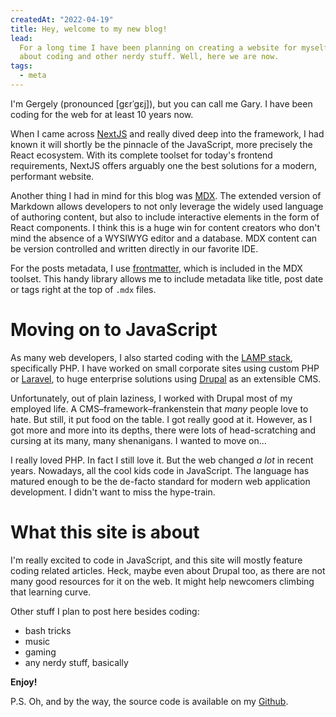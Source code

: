 ```yaml
---
createdAt: "2022-04-19"
title: Hey, welcome to my new blog!
lead:
  For a long time I have been planning on creating a website for myself, where I can post my ideas
  about coding and other nerdy stuff. Well, here we are now.
tags:
  - meta
---
```


I'm Gergely (pronounced [gɛrˈgɛj]), but you can call me Gary. I have been coding for the web for at
least 10 years now.

When I came across [NextJS](https://nextjs.org/) and really dived deep into the framework, I had
known it will shortly be the pinnacle of the JavaScript, more precisely the React ecosystem. With
its complete toolset for today's frontend requirements, NextJS offers arguably one the best
solutions for a modern, performant website.

Another thing I had in mind for this blog was [MDX](https://mdxjs.com/). The extended version of
Markdown allows developers to not only leverage the widely used language of authoring content, but
also to include interactive elements in the form of React components. I think this is a huge win for
content creators who don't mind the absence of a WYSIWYG editor and a database. MDX content can be
version controlled and written directly in our favorite IDE.

For the posts metadata, I use [frontmatter](https://mdxjs.com/guides/frontmatter/#frontmatter),
which is included in the MDX toolset. This handy library allows me to include metadata like title,
post date or tags right at the top of `.mdx` files.

# Moving on to JavaScript

As many web developers, I also started coding with the
[LAMP stack](<https://en.wikipedia.org/wiki/LAMP_(software_bundle)>), specifically PHP. I have
worked on small corporate sites using custom PHP or [Laravel](https://laravel.com/), to huge
enterprise solutions using [Drupal](https://drupal.org/) as an extensible CMS.

Unfortunately, out of plain laziness, I worked with Drupal most of my employed life. A
CMS–framework–frankenstein that _many_ people love to hate. But still, it put food on the table. I
got really good at it. However, as I got more and more into its depths, there were lots of
head-scratching and cursing at its many, many shenanigans. I wanted to move on...

I really loved PHP. In fact I still love it. But the web changed _a lot_ in recent years. Nowadays,
all the cool kids code in JavaScript. The language has matured enough to be the de-facto standard
for modern web application development. I didn't want to miss the hype-train.

# What this site is about

I'm really excited to code in JavaScript, and this site will mostly feature coding related articles.
Heck, maybe even about Drupal too, as there are not many good resources for it on the web. It might
help newcomers climbing that learning curve.

Other stuff I plan to post here besides coding:

- bash tricks
- music
- gaming
- any nerdy stuff, basically

**Enjoy!**

<YouTube videoId="3GwjfUFyY6M" />

P.S. Oh, and by the way, the source code is available on my
[Github](https://github.com/gergelypap/blog).
